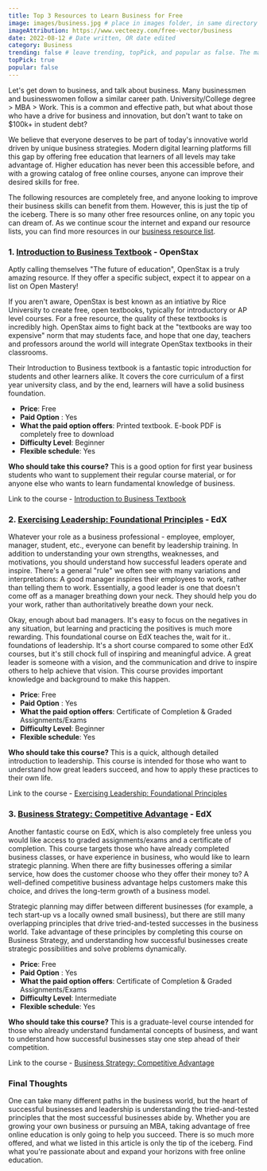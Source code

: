 ```yaml
---
title: Top 3 Resources to Learn Business for Free
image: images/business.jpg # place in images folder, in same directory
imageAttribution: https://www.vecteezy.com/free-vector/business
date: 2022-08-12 # Date written, OR date edited
category: Business
trending: false # leave trending, topPick, and popular as false. The maintainers typically decide this :)
topPick: true
popular: false
---
```


Let's get down to business, and talk about business. Many businessmen and businesswomen follow a similar career path. University/College degree > MBA > Work. This is a common and effective path, but what about those who have a drive for business and innovation, but don't want to take on $100k+ in student debt?

We believe that everyone deserves to be part of today's innovative world driven by unique business strategies. Modern digital learning platforms fill this gap by offering free education that learners of all levels may take advantage of. Higher education has never been this accessible before, and with a growing catalog of free online courses, anyone can improve their desired skills for free.

The following resources are completely free, and anyone looking to improve their business skills can benefit from them. However, this is just the tip of the iceberg. There is so many other free resources online, on any topic you can dream of. As we continue scour the internet and expand our resource lists, you can find more resources in our [business resource list](https://openmastery.one/business).

### 1. [Introduction to Business Textbook](https://openstax.org/details/books/introduction-business) - OpenStax

Aptly calling themselves "The future of education", OpenStax is a truly amazing resource. If they offer a specific subject, expect it to appear on a list on Open Mastery!

If you aren't aware, OpenStax is best known as an intiative by Rice University to create free, open textbooks, typically for introductory or AP level courses. For a free resource, the quality of these textbooks is incredibly high. OpenStax aims to fight back at the "textbooks are way too expensive" norm that may students face, and hope that one day, teachers and professors around the world will integrate OpenStax textbooks in their classrooms.

Their Introduction to Business textbook is a fantastic topic introduction for students and other learners alike. It covers the core curriculum of a first year university class, and by the end, learners will have a solid business foundation.

- **Price**: Free
- **Paid Option** : Yes
- **What the paid option offers**: Printed textbook. E-book PDF is completely free to download
- **Difficulty Level**: Beginner
- **Flexible schedule**: Yes

**Who should take this course?** This is a good option for first year business students who want to supplement their regular course material, or for anyone else who wants to learn fundamental knowledge of business.

Link to the course - [Introduction to Business Textbook](https://openstax.org/details/books/introduction-business)

### 2. [Exercising Leadership: Foundational Principles](https://www.edx.org/course/exercising-leadership-foundational-principles) - EdX

Whatever your role as a business professional - employee, employer, manager, student, etc., everyone can benefit by leadership training. In addition to understanding your own strengths, weaknesses, and motivations, you should understand how successful leaders operate and inspire. There's a general "rule" we often see with many variations and interpretations: A good manager inspires their employees to work, rather than telling them to work. Essentially, a good leader is one that doesn't come off as a manager breathing down your neck. They should help you do your work, rather than authoritatively breathe down your neck.

Okay, enough about bad managers. It's easy to focus on the negatives in any situation, but learning and practicing the positives is much more rewarding. This foundational course on EdX teaches the, wait for it.. foundations of leadership. It's a short course compared to some other EdX courses, but it's still chock full of inspiring and meaningful advice. A great leader is someone with a vision, and the communication and drive to inspire others to help achieve that vision. This course provides important knowledge and background to make this happen.

- **Price**: Free
- **Paid Option** : Yes
- **What the paid option offers**: Certificate of Completion & Graded Assignments/Exams
- **Difficulty Level**: Beginner
- **Flexible schedule**: Yes

**Who should take this course?** This is a quick, although detailed introduction to leadership. This course is intended for those who want to understand how great leaders succeed, and how to apply these practices to their own life.

Link to the course - [Exercising Leadership: Foundational Principles](https://www.edx.org/course/exercising-leadership-foundational-principles)

### 3. [Business Strategy: Competitive Advantage](https://www.edx.org/course/business-strategy-from-wharton-competitive-advan-2) - EdX

Another fantastic course on EdX, which is also completely free unless you would like access to graded assignments/exams and a certificate of completion. This course targets those who have already completed business classes, or have experience in business, who would like to learn strategic planning. When there are fifty businesses offering a similar service, how does the customer choose who they offer their money to? A well-defined competitive business advantage helps customers make this choice, and drives the long-term growth of a business model.

Strategic planning may differ between different businesses (for example, a tech start-up vs a locally owned small business), but there are still many overlapping principles that drive tried-and-tested successes in the business world. Take advantage of these principles by completing this course on Business Strategy, and understanding how successful businesses create strategic possibilities and solve problems dynamically.

- **Price**: Free
- **Paid Option** : Yes
- **What the paid option offers**: Certificate of Completion & Graded Assignments/Exams
- **Difficulty Level**: Intermediate
- **Flexible schedule**: Yes

**Who should take this course?** This is a graduate-level course intended for those who already understand fundamental concepts of business, and want to understand how successful businesses stay one step ahead of their competition.

Link to the course - [Business Strategy: Competitive Advantage](https://www.edx.org/course/business-strategy-from-wharton-competitive-advan-2)

### Final Thoughts

One can take many different paths in the business world, but the heart of successful businesses and leadership is understanding the tried-and-tested principles that the most successful businesses abide by. Whether you are growing your own business or pursuing an MBA, taking advantage of free online education is only going to help you succeed. There is so much more offered, and what we listed in this article is only the tip of the iceberg. Find what you're passionate about and expand your horizons with free online education.
